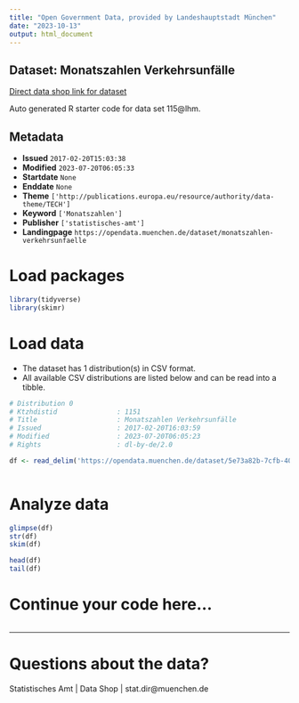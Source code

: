 ```yaml
---
title: "Open Government Data, provided by Landeshauptstadt München"
date: "2023-10-13"
output: html_document
---
```


## Dataset: Monatszahlen Verkehrsunfälle

[Direct data shop link for dataset](https://opendata.muenchen.de/dataset/monatszahlen-verkehrsunfaelle)

Auto generated R starter code for data set 115@lhm.

## Metadata

- **Issued** `2017-02-20T15:03:38`
- **Modified** `2023-07-20T06:05:33`
- **Startdate** `None`
- **Enddate** `None`
- **Theme** `['http://publications.europa.eu/resource/authority/data-theme/TECH']`
- **Keyword** `['Monatszahlen']`
- **Publisher** `['statistisches-amt']`
- **Landingpage** `https://opendata.muenchen.de/dataset/monatszahlen-verkehrsunfaelle`


# Load packages

```r

library(tidyverse)
library(skimr)

```

# Load data

-   The dataset has 1 distribution(s) in CSV format.
-   All available CSV distributions are listed below and can be read into a tibble.

```r

# Distribution 0
# Ktzhdistid               : 1151
# Title                    : Monatszahlen Verkehrsunfälle
# Issued                   : 2017-02-20T16:03:59
# Modified                 : 2023-07-20T06:05:23
# Rights                   : dl-by-de/2.0

df <- read_delim('https://opendata.muenchen.de/dataset/5e73a82b-7cfb-40cc-9b30-45fe5a3fa24e/resource/40094bd6-f82d-4979-949b-26c8dc00b9a7/download/monatszahlen2307_verkehrsunfaelle_10_07_23_nosum.csv')



```

# Analyze data

```r

glimpse(df)
str(df)
skim(df)

head(df)
tail(df)

```

# Continue your code here...

```r

```

------------------------------------------------------------------------

# Questions about the data?

Statistisches Amt | Data Shop | stat.dir@muenchen.de
